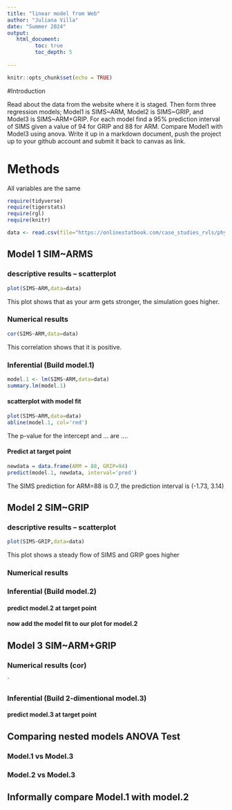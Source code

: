 ```yaml
---
title: "linear model from Web"
author: "Juliana Villa"
date: "Summer 2024"
output:
   html_document:
         toc: true
         toc_depth: 5
        
---
```


```r
knitr::opts_chunk$set(echo = TRUE)
```

#Introduction

Read about the data from the website where it is staged.  Then form three regression models; Model1 is SIMS~ARM, Model2 is SIMS~GRIP, and Model3 is SIMS~ARM+GRIP. For each model find a 95% prediction interval of SIMS given a value of 94  for GRIP and 88 for ARM. Compare Model1 with Model3 using anova. Write it up in a markdown document, push the project up to your github account and submit it back to canvas as link. 

# Methods
All variables are the same


```r
require(tidyverse)
require(tigerstats)
require(rgl)
require(knitr)

```

```r
data <- read.csv(file="https://onlinestatbook.com/case_studies_rvls/physical_strength/data.txt",sep="",header=TRUE)  

```

## Model 1 SIM~ARMS

### descriptive results -- scatterplot


```r
plot(SIMS~ARM,data=data)
```

This plot shows that as your arm gets stronger, the simulation goes higher.


### Numerical results


```r
cor(SIMS~ARM,data=data)
```
This correlation shows that it is positive. 


### Inferential  (Build model.1)

  
```r
model.1 <- lm(SIMS~ARM,data=data)
summary.lm(model.1)
```
#### scatterplot with model fit
```r
plot(SIMS~ARM,data=data)
abline(model.1, col='red')
```

The p-value for the intercept and ... are ....




#### Predict at target point

```r
newdata = data.frame(ARM = 88, GRIP=94)
predict(model.1, newdata, interval='pred')
```

The SIMS  prediction for ARM=88 is 0.7, the prediction interval is (-1.73, 3.14)





  

## Model 2 SIM~GRIP

### descriptive results -- scatterplot


```r
plot(SIMS~GRIP,data=data)
```

This plot shows a steady flow of SIMS and GRIP goes higher


### Numerical results 


### Inferential  (Build model.2)
  

#### predict model.2 at target point

#### now add the model fit to our plot for model.2
  


## Model 3 SIM~ARM+GRIP

### Numerical results (cor)

`
  
### Inferential  (Build 2-dimentional model.3)

#### predict model.3 at target point
  

## Comparing nested models ANOVA Test

### Model.1 vs Model.3
### Model.2 vs Model.3

## Informally compare Model.1 with model.2

